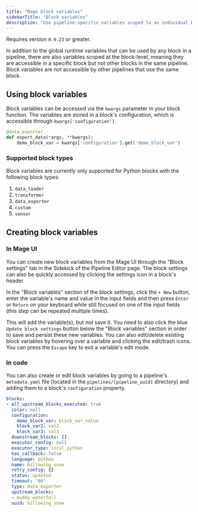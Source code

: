 ```yaml
---
title: "Mage block variables"
sidebarTitle: "Block variables"
description: "Use pipeline-specific variables scoped to an individual block."
---
```


<Note>Requires version `0.9.23` or greater.</Note>

In addition to the global runtime variables that can be used by any block in
a pipeline, there are also variables scoped at the block-level, meaning
they are accessible in a specific block but not other blocks in the same pipeline.
Block variables are not accessible by other pipelines that use the same block.

## Using block variables

Block variables can be accessed via the `kwargs` parameter in your block function.
The variables are stored in a block's configuration, which is accessible through
`kwargs['configuration']`.

```python
@data_exporter
def export_data(*args, **kwargs):
    demo_block_var = kwargs['configuration'].get('demo_block_var')

```

### Supported block types

Block variables are currently only supported for Python blocks with the
following block types:
  1. `data_loader`
  2. `transformer`
  3. `data_exporter`
  4. `custom`
  5. `sensor`

## Creating block variables

### In Mage UI

You can create new block variables from the Mage UI through the "Block settings" tab
in the Sidekick of the Pipeline Editor page. The block settings can also be quickly accessed
by clicking the settings icon in a block's header.

In the "Block variables" section of the block settings, click the `+ New` button, enter
the variable's name and value in the input fields and then press `Enter` or `Return` on
your keyboard while still focused on one of the input fields (this step can be repeated
multiple times).

This will add the variable(s), but not save it. You need to also click the blue
`Update block settings` button below the "Block variables" section in order to save
and persist these new variables. You can also edit/delete existing block variables by
hovering over a variable and clicking the edit/trash icons. You can press the `Escape`
key to exit a variable's edit mode.

### In code

You can also create or edit block variables by going to a pipeline's `metadata.yaml` file
(located in the `pipelines/[pipeline_uuid]` directory) and adding them to a block's
`configuration` property. 

```yaml
blocks:
- all_upstream_blocks_executed: true
  color: null
  configuration:
    demo_block_var: block_var_value
    block_var2: val2
    block_var3: val3
  downstream_blocks: []
  executor_config: null
  executor_type: local_python
  has_callback: false
  language: python
  name: billowing snow
  retry_config: {}
  status: updated
  timeout: '60'
  type: data_exporter
  upstream_blocks:
  - muddy_waterfall
  uuid: billowing_snow
```
